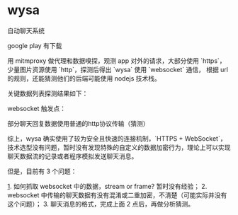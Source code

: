 = wysa =

自动聊天系统

google play 有下载

用 mitmproxy 做代理和数据嗅探，观测 app 对外的请求，大部分使用 `https`，少量图片资源使用 `http`，探测后得出 `wysa` 使用 `websocket` 通信，
根据 url 的规则，还能猜测他们的后端可能使用 nodejs 技术栈。

关键数据列表探测结果如下：
{{{sh

>> GET https://bot.touchkin.com/v3/tasks
       ← 200 application/json 2b 244ms
   GET https://bot.touchkin.com/socket.io/?EIO=3&transport=polling&chat_token=eyJ0eXAiOiJKV1QiLCJhbGciOiJIUzI1NiJ9.eyJpZCI6IjVjNzRkN2NlNzdlY2E0OTAwZDg1MDBkZSIsImFwcCI6Im
       JvdCIsI…
       ← 200 application/octet-stream 101b 3.89s
   GET https://bot.touchkin.com/socket.io/?EIO=3&sid=6I6odzj9RM7ji-HBA_RB&transport=polling&chat_token=eyJ0eXAiOiJKV1QiLCJhbGciOiJIUzI1NiJ9.eyJpZCI6IjVjNzRkN2NlNzdlY2E0O
       TAwZDg1…
       ← 200 application/octet-stream 5b 273ms
   GET https://bot.touchkin.com/socket.io/?EIO=3&sid=6I6odzj9RM7ji-HBA_RB&transport=websocket&chat_token=eyJ0eXAiOiJKV1QiLCJhbGciOiJIUzI1NiJ9.eyJpZCI6IjVjNzRkN2NlNzdlY2E
       0OTAwZD…
       ← 101 [no content] 1.64s
   GET https://bot.touchkin.com/socket.io/?EIO=3&sid=6I6odzj9RM7ji-HBA_RB&transport=polling&chat_token=eyJ0eXAiOiJKV1QiLCJhbGciOiJIUzI1NiJ9.eyJpZCI6IjVjNzRkN2NlNzdlY2E0O
       TAwZDg1…
       ← 200 application/octet-stream 214b 1.56s
   POST https://bot.touchkin.com/socket.io/?EIO=3&sid=6I6odzj9RM7ji-HBA_RB&transport=polling&chat_token=eyJ0eXAiOiJKV1QiLCJhbGciOiJIUzI1NiJ9.eyJpZCI6IjVjNzRkN2NlNzdlY2E0
        OTAwZDg1…
        ← 200 text/html 2b 1.27s
   GET https://bot.touchkin.com/socket.io/?EIO=3&sid=6I6odzj9RM7ji-HBA_RB&transport=polling&chat_token=eyJ0eXAiOiJKV1QiLCJhbGciOiJIUzI1NiJ9.eyJpZCI6IjVjNzRkN2NlNzdlY2E0O
       TAwZDg1…
       ← 200 application/octet-stream 306b 280ms
   GET https://bot.touchkin.com/user/segments
       ← 200 application/json 47b 239ms
 
}}}

websocket 触发点：

{{{sh
2019-02-26 14:08:25 GET https://bot.touchkin.com/socket.io/?EIO=3&sid=6I6odzj9RM7ji-HBA_RB&transport=websocket&chat_token=eyJ0eXAiOiJKV1QiLCJhbGciOiJIUzI1NiJ9.eyJpZCI6Ij
                        VjNzRkN2NlNzdlY2E0OTAwZD…
                        ← 101 Switching Protocols [no content] 1.64s
                         Request                                                 Response                                                  Detail
Date:                  Tue, 26 Feb 2019 06:08:27 GMT
Connection:            upgrade
Set-Cookie:            AWSALB=TshS/D4F9FvODqiMj7+fJe/D1SxH1J2xKAVbbcxQ6hIfDQ0tyqPibU5N1gGXvLI7SDcRcDNOhOBoNIyU/U67d65gOeIpt4iKUdIu5FNdmeebyW1lcIkz9XZaA0wg;
                       Expires=Tue, 05 Mar 2019 06:08:27 GMT; Path=/
Server:                nginx/1.12.1
Upgrade:               websocket
Sec-WebSocket-Accept:  fsASPB4UntzoyUOP5aOszqB5aK4=

}}}

部分聊天回复数据使用普通的http协议传输（猜测）

{{{sh

2019-02-26 14:08:27 GET https://bot.touchkin.com/socket.io/?EIO=3&sid=6I6odzj9RM7ji-HBA_RB&transport=polling&chat_token=eyJ0eXAiOiJKV1QiLCJhbGciOiJIUzI1NiJ9.eyJpZCI6IjVj
                        NzRkN2NlNzdlY2E0OTAwZDg1…
                        ← 200 OK application/octet-stream 306b 280ms
                         Request                                                 Response                                                  Detail
Date:                         Tue, 26 Feb 2019 06:08:28 GMT
Content-Type:                 application/octet-stream
Content-Length:               306
Connection:                   keep-alive
Set-Cookie:                   AWSALB=yZCE1AKbqdk6XWxNQHnH1Uw89oUS4Xps37trak9X7pr5rWgXd96TAJnDPn13DGyK0uJtdldLxLvWoGti4F6T9a1wNcrkSJmdZOF9cX1tkSKp6/GsEQYpsLAxOk4Z;
                              Expires=Tue, 05 Mar 2019 06:08:28 GMT; Path=/
Server:                       nginx/1.12.1
Access-Control-Allow-Origin:  *
Set-Cookie:                   io=6I6odzj9RM7ji-HBA_RB; Path=/; HttpOnly
Raw                                                                                                                                                              [m:auto]
\x00\x02\x04\xff42["update_segments",{}]\x00\x02\x03\x01\xff42["chat_message",{"question_type":"combo","target_url":"/response/text","questionId":"onbph1","content":[{"t
ype":"text","value":"Hey, there!"},{"type":"text","value":"What can I call you?
\xf0\x9f\x98\x81"}],"combine":"greeting#onbph1aside"}]\x00\x03\x08\xff42["update_stages",{"page":"toolkit"}]
}}}


综上，wysa 确实使用了较为安全且快速的连接机制，`HTTPS + WebSocket`，技术选型没有问题，暂时没有发现特殊的自定义的数据加密行为，理论上可以实现聊天数据流的记录或者程序模拟发送聊天消息。

但是，目前有 3 个问题：

[[1]]. 如何抓取 websocket 中的数据，stream or frame? 暂时没有经验；
2. websocket 中传输的聊天数据有没有混淆或二重加密，不清楚（可能实际并没有这个问题）；
3. 聊天消息的格式，完成上面 2 点后，再做分析猜测。
